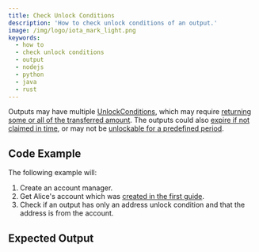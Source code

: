 ```yaml
---
title: Check Unlock Conditions
description: 'How to check unlock conditions of an output.'
image: /img/logo/iota_mark_light.png
keywords:
  - how to
  - check unlock conditions
  - output
  - nodejs
  - python
  - java
  - rust
---
```



Outputs may have multiple [UnlockConditions](https://wiki.iota.org/shimmer/tips/tips/TIP-0018/#unlock-conditions), which may require [returning some or all of the transferred amount](https://wiki.iota.org/shimmer/tips/tips/TIP-0018/#storage-deposit-return-unlock-condition). The outputs could also [expire if not claimed in time](https://wiki.iota.org/shimmer/tips/tips/TIP-0018/#expiration-unlock-condition), or may not be [unlockable for a predefined period](https://wiki.iota.org/shimmer/tips/tips/TIP-0018/#timelock-unlock-condition).

## Code Example

The following example will:

1. Create an account manager.
2. Get Alice's account which was [created in the first guide](../accounts_and_addresses/01_create_a_wallet_account.mdx).
3. Check if an output has only an address unlock condition and that the address is from the account.

<Tabs groupId="language">
  <TabItem value='rust' label='Rust'>
    <RustCode />
  </TabItem>
  <TabItem value='nodejs' label='Nodejs'>
    <NodejsCode />
  </TabItem>
  <TabItem value='python' label='Python'>
    <PythonCode />
  </TabItem>
  <TabItem value='java' label='Java'>
    <JavaCode />
  </TabItem>
</Tabs>

## Expected Output

<Tabs groupId="language">
  <TabItem value='rust' label='Rust'>
    <RustOutput />
  </TabItem>
  <TabItem value='nodejs' label='Nodejs'>
    <NodejsOutput />
  </TabItem>
  <TabItem value='python' label='Python'>
    <PythonOutput />
  </TabItem>
  <TabItem value='java' label='Java'>
    <JavaOutput />
  </TabItem>
</Tabs>
